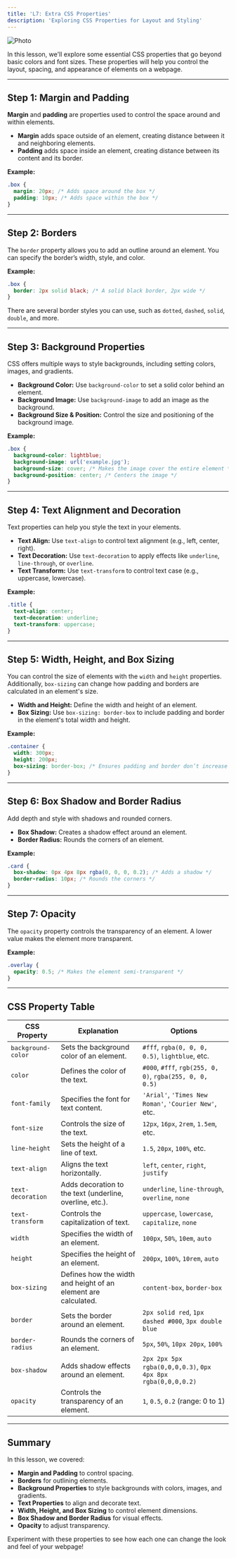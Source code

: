 ```yaml
---
title: 'L7: Extra CSS Properties'
description: 'Exploring CSS Properties for Layout and Styling'
---
```


<img src="https://picsum.photos/700/300?random=2" align="center" border-radius="20px" alt="Photo" />

In this lesson, we'll explore some essential CSS properties that go beyond basic colors and font sizes. These properties will help you control the layout, spacing, and appearance of elements on a webpage.

---

## Step 1: Margin and Padding

**Margin** and **padding** are properties used to control the space around and within elements.

- **Margin** adds space outside of an element, creating distance between it and neighboring elements.
- **Padding** adds space inside an element, creating distance between its content and its border.

**Example:**
```css
.box {
  margin: 20px; /* Adds space around the box */
  padding: 10px; /* Adds space within the box */
}
```

---

## Step 2: Borders

The `border` property allows you to add an outline around an element. You can specify the border’s width, style, and color.

**Example:**
```css
.box {
  border: 2px solid black; /* A solid black border, 2px wide */
}
```

There are several border styles you can use, such as `dotted`, `dashed`, `solid`, `double`, and more.

---

## Step 3: Background Properties

CSS offers multiple ways to style backgrounds, including setting colors, images, and gradients.

- **Background Color:** Use `background-color` to set a solid color behind an element.
- **Background Image:** Use `background-image` to add an image as the background.
- **Background Size & Position:** Control the size and positioning of the background image.

**Example:**
```css
.box {
  background-color: lightblue;
  background-image: url('example.jpg');
  background-size: cover; /* Makes the image cover the entire element */
  background-position: center; /* Centers the image */
}
```

---

## Step 4: Text Alignment and Decoration

Text properties can help you style the text in your elements.

- **Text Align:** Use `text-align` to control text alignment (e.g., left, center, right).
- **Text Decoration:** Use `text-decoration` to apply effects like `underline`, `line-through`, or `overline`.
- **Text Transform:** Use `text-transform` to control text case (e.g., uppercase, lowercase).

**Example:**
```css
.title {
  text-align: center;
  text-decoration: underline;
  text-transform: uppercase;
}
```

---

## Step 5: Width, Height, and Box Sizing

You can control the size of elements with the `width` and `height` properties. Additionally, `box-sizing` can change how padding and borders are calculated in an element's size.

- **Width and Height:** Define the width and height of an element.
- **Box Sizing:** Use `box-sizing: border-box` to include padding and border in the element's total width and height.

**Example:**
```css
.container {
  width: 300px;
  height: 200px;
  box-sizing: border-box; /* Ensures padding and border don’t increase the element's size */
}
```

---

## Step 6: Box Shadow and Border Radius

Add depth and style with shadows and rounded corners.

- **Box Shadow:** Creates a shadow effect around an element.
- **Border Radius:** Rounds the corners of an element.

**Example:**
```css
.card {
  box-shadow: 0px 4px 8px rgba(0, 0, 0, 0.2); /* Adds a shadow */
  border-radius: 10px; /* Rounds the corners */
}
```

---

## Step 7: Opacity

The `opacity` property controls the transparency of an element. A lower value makes the element more transparent.

**Example:**
```css
.overlay {
  opacity: 0.5; /* Makes the element semi-transparent */
}
```

---

## CSS Property Table

| **CSS Property**      | **Explanation**                                                                 | **Options**                                                       |
|-----------------------|---------------------------------------------------------------------------------|-------------------------------------------------------------------|
| `background-color`     | Sets the background color of an element.                                        | `#fff`, `rgba(0, 0, 0, 0.5)`, `lightblue`, etc.                 |
| `color`                | Defines the color of the text.                                                   | `#000`, `#fff`, `rgb(255, 0, 0)`, `rgba(255, 0, 0, 0.5)`         |
| `font-family`          | Specifies the font for text content.                                             | `'Arial'`, `'Times New Roman'`, `'Courier New'`, etc.            |
| `font-size`            | Controls the size of the text.                                                   | `12px`, `16px`, `2rem`, `1.5em`, etc.                            |
| `line-height`          | Sets the height of a line of text.                                               | `1.5`, `20px`, `100%`, etc.                                      |
| `text-align`           | Aligns the text horizontally.                                                   | `left`, `center`, `right`, `justify`                              |
| `text-decoration`      | Adds decoration to the text (underline, overline, etc.).                         | `underline`, `line-through`, `overline`, `none`                   |
| `text-transform`       | Controls the capitalization of text.                                            | `uppercase`, `lowercase`, `capitalize`, `none`                    |
| `width`                | Specifies the width of an element.                                              | `100px`, `50%`, `10em`, `auto`                                    |
| `height`               | Specifies the height of an element.                                             | `200px`, `100%`, `10rem`, `auto`                                  |
| `box-sizing`           | Defines how the width and height of an element are calculated.                  | `content-box`, `border-box`                                       |
| `border`               | Sets the border around an element.                                              | `2px solid red`, `1px dashed #000`, `3px double blue`            |
| `border-radius`        | Rounds the corners of an element.                                               | `5px`, `50%`, `10px 20px`, `100%`                                 |
| `box-shadow`           | Adds shadow effects around an element.                                          | `2px 2px 5px rgba(0,0,0,0.3)`, `0px 4px 8px rgba(0,0,0,0.2)`      |
| `opacity`              | Controls the transparency of an element.                                        | `1`, `0.5`, `0.2` (range: 0 to 1)                                 |

---

## Summary

In this lesson, we covered:

- **Margin and Padding** to control spacing.
- **Borders** for outlining elements.
- **Background Properties** to style backgrounds with colors, images, and gradients.
- **Text Properties** to align and decorate text.
- **Width, Height, and Box Sizing** to control element dimensions.
- **Box Shadow and Border Radius** for visual effects.
- **Opacity** to adjust transparency.

Experiment with these properties to see how each one can change the look and feel of your webpage!